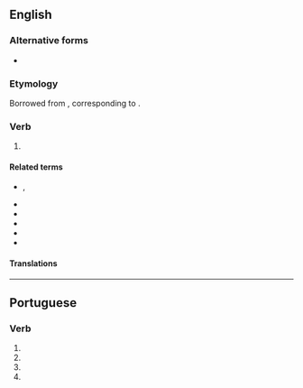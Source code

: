 {{also|civilise}}
==English==
{{wikipedia}}

===Alternative forms===
* {{l|en|civilise}} {{qualifier|chiefly British}}

===Etymology===
Borrowed from {{bor|en|fr|civiliser}}, corresponding to {{suffix|en|civil|ize}}.

===Verb===
{{en-verb|civilizes|civilizing|civilized}}

# {{alternative spelling of|en|civilise}}

====Related terms====
* {{l|en|civilisation}}, {{l|en|civilization}}
* {{l|en|civil}}
* {{l|en|city}}
* {{l|en|civitas}}
* {{l|en|civilian}}
* {{l|en|citizen}}

====Translations====
{{trans-see|civilise}}

----

==Portuguese==

===Verb===
{{head|pt|verb form}}

# {{inflection of|pt|civilizar||1|s|pres|subj}}
# {{inflection of|pt|civilizar||3|s|pres|subj}}
# {{inflection of|pt|civilizar||1|s|impr}}
# {{inflection of|pt|civilizar||3|s|impr}}